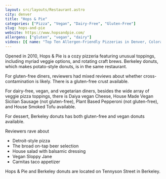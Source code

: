 ```yaml
---
layout: src/layouts/Restaurant.astro
city: denver
title: "Hops & Pie"
categories: ["Pizza", "Vegan", "Dairy-Free", "Gluten-Free"]
slug: hops-and-pie
website: https://www.hopsandpie.com/
allergens: ["gluten", "vegan", "dairy"]
videos: [{ name: "Top Ten Allergen-Friendly Pizzerias in Denver, Colorado", url: "https://www.youtube.com/watch?v=kRkhFcF2jg4" }]
---
```


Opened in 2010, Hops & Pie is a cozy pizzeria featuring unusual toppings, including myriad veggie options, and rotating craft brews. Berkeley donuts, which makes potato-style donuts, is in the same restaurant.

For gluten-free diners, reviewers had mixed reviews about whether cross-contamination is likely. There is a gluten-free crust available.

For dairy-free, vegan, and vegetarian diners, besides the wide array of veggie pizza toppings, there is Daiya vegan Cheese, House Made Vegan Sicilian Sausage (not gluten-free), Plant Based Pepperoni (not gluten-free), and House Smoked Tofu available.

For dessert, Berkeley donuts has both gluten-free and vegan donuts available.

Reviewers rave about
* Detroit-style pizza
* The broad on-tap beer selection
* House salad with balsamic dressing
* Vegan Sloppy Jane
* Carnitas taco appetizer

Hops & Pie and Berkeley donuts are located on Tennyson Street in Berkeley.
